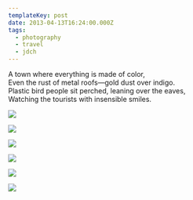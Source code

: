 ```yaml
---
templateKey: post
date: 2013-04-13T16:24:00.000Z
tags:
  - photography
  - travel
  - jdch
---
```

A town where everything is made of color,<br/>
Even the rust of metal roofs—gold dust over indigo.<br/>
Plastic bird people sit perched, leaning over the eaves,<br/>
Watching the tourists with insensible smiles.

![](../../assets/photos/20130413-IMG_4689.jpg)

![](../../assets/photos/20130413-IMG_4654.jpg)

![](../../assets/photos/20130413-IMG_4662.jpg)

![](../../assets/photos/20130413-IMG_4771.jpg)

![](../../assets/photos/20130413-IMG_4777.jpg)

![](../../assets/photos/20130413-IMG_4694.jpg)